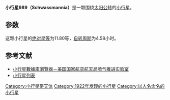 {{Infobox planet
| bgcolour = #FFFFC0
| name = 989 Schwassmannia 
| symbol = 
| image = 
| caption = 
| discovery = yes
| discovery_ref = 
| discoverer = [[A._Schwassmann|A. Schwassmann]]
| discovery_site = Bergedorf 
| discovered = 1922年11月18日
| designations = yes
| mp_name = 
| named_after = 
| alt_names = 1922 MW
| mp_category = [[小行星帶|主帶]]
| orbit_ref = <ref>[http://ssd.jpl.nasa.gov/sbdb.cgi?sstr=989 989 Schwassmannia (1922 MW)]</ref>
| epoch = 2013年6月17日
| aphelion = {{convert|3.324759080702849|AU|km|3|abbr=on|lk=out}}
| perihelion = {{convert|1.994929775233068|AU|km|3|abbr=on}}
| semimajor = {{convert|2.659844427967958|AU|km|3|abbr=on}}
| eccentricity = 2499825349721169
| period = 1584.46547561853 [[日|日]]<br />4.34[[儒略年|儒略年]]
| avg_speed = 
| inclination = 14.69955570851791°
| asc_node = 243.4782925228659°
| mean_anomaly = 303.5423980423414°
| arg_peri = 165.9682878845036
| satellites = 
| physical_characteristics = yes
| dimensions = 
| mass = 
| density = 
| surface_grav = 
| escape_velocity = 
| sidereal_day = 
| axial_tilt = 
| pole_ecliptic_lat = 
| pole_ecliptic_lon = 
| albedo = 
| temperatures= 
| temp_name1 = 
| mean_temp_1 = 
| max_temp_1 = 
| temp_name2 = 
| max_temp_2 = 
| spectral_type = 
| abs_magnitude = 11.80
}}

'''小行星989（Schwassmannia）'''是一颗围绕[[太阳|太阳]][[公转|公转]]的[[小行星|小行星]]。

==参数==
这颗小行星的[[绝对星等|绝对星等]]为11.80等，[[自转周期|自转周期]]为4.58小时。

==参考文献==
{{reflist}}

*[http://ssd.jpl.nasa.gov/sbdb.cgi#top 小行星數據庫瀏覽器－美国国家航空航天局喷气推进实验室] {{Wayback|url=http://ssd.jpl.nasa.gov/sbdb.cgi#top |date=20100929043420 }}
*[http://cfa-www.harvard.edu/iau/lists/NumberedMPs.txt 小行星列表] {{Wayback|url=http://cfa-www.harvard.edu/iau/lists/NumberedMPs.txt |date=20080517010638 }}

{{Minor Planet Number|[[小行星988|小行星988]]|[[小行星990|小行星990]]}}
{{小天体}}

[[Category:小行星带天体|Category:小行星带天体]]
[[Category:1922年发现的小行星|Category:1922年发现的小行星]]
[[Category:以人名命名的小行星|Category:以人名命名的小行星]]